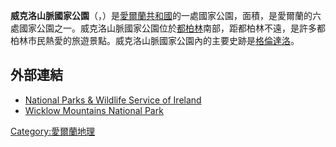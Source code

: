 {{unreferenced|time=2015-03-20T01:15:47+00:00}}
'''威克洛山脈國家公園'''（{{lang-en|Wicklow Mountains National Park}}，{{lang-ga|Páirc Náisiúnta Sléibhte Chill Mhantáin}}）是[[愛爾蘭共和國|愛爾蘭共和國]]的一處國家公園，面積{{convert|204.8|km2|acre|adj=on}}，是愛爾蘭的六處國家公園之一。威克洛山脈國家公園位於[[都柏林|都柏林]]南部，距都柏林不遠，是許多都柏林市民熱愛的旅遊景點。威克洛山脈國家公園內的主要史跡是[[格倫達洛|格倫達洛]]。

==外部連結==
* [http://www.npws.ie/en/NationalParks/ National Parks & Wildlife Service of Ireland]{{Wayback|url=http://www.npws.ie/en/NationalParks/ |date=20071119025808 }}
* [http://www.wicklowmountainsnationalpark.ie Wicklow Mountains National Park]{{Wayback|url=http://www.wicklowmountainsnationalpark.ie/ |date=20100430151324 }}

[[Category:愛爾蘭地理|Category:愛爾蘭地理]]